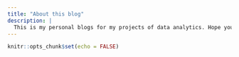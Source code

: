 ```yaml
---
title: "About this blog"
description: |
  This is my personal blogs for my projects of data analytics. Hope you have fun here!
---
```


```r
knitr::opts_chunk$set(echo = FALSE)
```

